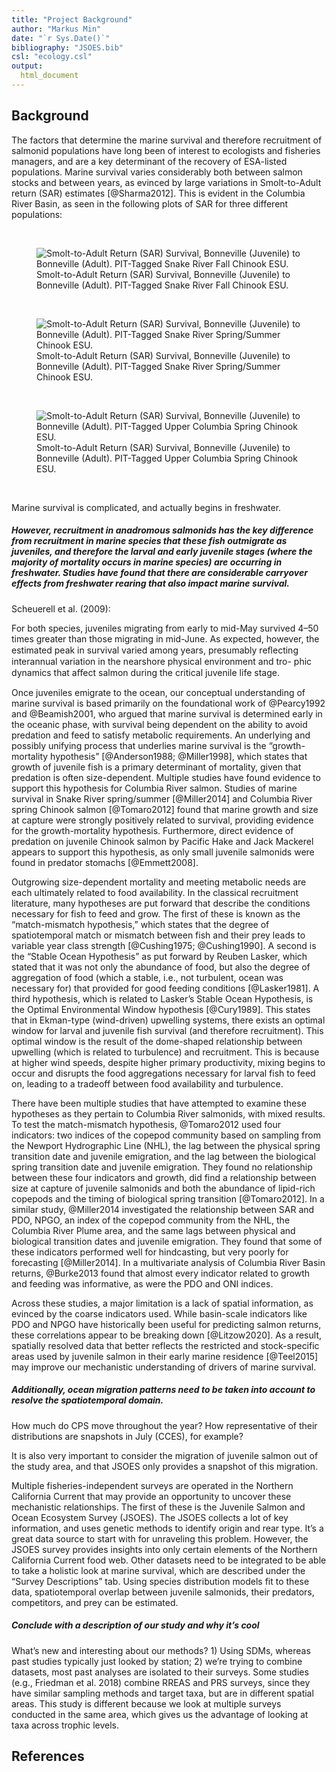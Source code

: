 ```yaml
---
title: "Project Background"
author: "Markus Min"
date: "`r Sys.Date()`"
bibliography: "JSOES.bib"
csl: "ecology.csl"
output:
  html_document
---
```


## Background

The factors that determine the marine survival and therefore recruitment of salmonid populations have long been of interest to ecologists and fisheries managers, and are a key determinant of the recovery of ESA-listed populations. Marine survival varies considerably both between salmon stocks and between years, as evinced by large variations in Smolt-to-Adult return (SAR) estimates [@Sharma2012]. This is evident in the Columbia River Basin, as seen in the following plots of SAR for three different populations:

<br>

![Smolt-to-Adult Return (SAR) Survival, Bonneville (Juvenile) to Bonneville (Adult). PIT-Tagged Snake River Fall Chinook ESU.](figures/SR_fall_chinook_SAR.png)

<br>

![Smolt-to-Adult Return (SAR) Survival, Bonneville (Juvenile) to Bonneville (Adult). PIT-Tagged Snake River Spring/Summer Chinook ESU.](figures/SR_springsummer_chinook_SAR.png)

<br>

![Smolt-to-Adult Return (SAR) Survival, Bonneville (Juvenile) to Bonneville (Adult). PIT-Tagged Upper Columbia Spring Chinook ESU.](figures/UC_spring_chinook_SAR.png)

<br>

Marine survival is complicated, and actually begins in freshwater.

##### However, recruitment in anadromous salmonids has the key difference from recruitment in marine species that these fish outmigrate as juveniles, and therefore the larval and early juvenile stages (where the majority of mortality occurs in marine species) are occurring in freshwater. Studies have found that there are considerable carryover effects from freshwater rearing that also impact marine survival. 

Scheuerell et al. (2009): 

For both species, juveniles migrating from early to mid-May survived 4–50 times greater than
those migrating in mid-June. As expected, however, the estimated peak in survival varied among
years, presumably reﬂecting interannual variation in the nearshore physical environment and tro-
phic dynamics that aﬀect salmon during the critical juvenile life stage.



Once juveniles emigrate to the ocean, our conceptual understanding of marine survival is based primarily on the foundational work of @Pearcy1992 and @Beamish2001, who argued that marine survival is determined early in the oceanic phase, with survival being dependent on the ability to avoid predation and feed to satisfy metabolic requirements. An underlying and possibly unifying process that underlies marine survival is the "growth-mortality hypothesis" [@Anderson1988; @Miller1998], which states that growth of juvenile fish is a primary determinant of mortality, given that predation is often size-dependent. Multiple studies have found evidence to support this hypothesis for Columbia River salmon. Studies of marine survival in Snake River spring/summer [@Miller2014] and Columbia River spring Chinook salmon [@Tomaro2012] found that marine growth and size at capture were strongly positively related to survival, providing evidence for the growth-mortality hypothesis. Furthermore, direct evidence of predation on juvenile Chinook salmon by Pacific Hake and Jack Mackerel appears to support this hypothesis, as only small juvenile salmonids were found in predator stomachs [@Emmett2008].

Outgrowing size-dependent mortality and meeting metabolic needs are each ultimately related to food availability. In the classical recruitment literature, many hypotheses are put forward that describe the conditions necessary for fish to feed and grow. The first of these is known as the “match-mismatch hypothesis,” which states that the degree of spatiotemporal match or mismatch between fish and their prey leads to variable year class strength [@Cushing1975; @Cushing1990]. A second is the “Stable Ocean Hypothesis” as put forward by Reuben Lasker, which stated that it was not only the abundance of food, but also the degree of aggregation of food (which a stable, i.e., not turbulent, ocean was necessary for) that provided for good feeding conditions [@Lasker1981]. A third hypothesis, which is related to Lasker’s Stable Ocean Hypothesis, is the Optimal Environmental Window hypothesis [@Cury1989]. This states that in Ekman-type (wind-driven) upwelling systems, there exists an optimal window for larval and juvenile fish survival (and therefore recruitment). This optimal window is the result of the dome-shaped relationship between upwelling (which is related to turbulence) and recruitment. This is because at higher wind speeds, despite higher primary productivity, mixing begins to occur and disrupts the food aggregations necessary for larval fish to feed on, leading to a tradeoff between food availability and turbulence.

There have been multiple studies that have attempted to examine these hypotheses as they pertain to Columbia River salmonids, with mixed results. To test the match-mismatch hypothesis, @Tomaro2012 used four indicators: two indices of the copepod community based on sampling from the Newport Hydrographic Line (NHL), the lag between the physical spring transition date and juvenile emigration, and the lag between the biological spring transition date and juvenile emigration. They found no relationship between these four indicators and growth, did find a relationship between size at capture of juvenile salmonids and both the abundance of lipid-rich copepods and the timing of biological spring transition [@Tomaro2012]. In a similar study, @Miller2014 investigated the relationship between SAR and PDO, NPGO, an index of the copepod community from the NHL, the Columbia River Plume area, and the same lags between physical and biological transition dates and juvenile emigration. They found that some of these indicators performed well for hindcasting, but very poorly for forecasting [@Miller2014]. In a multivariate analysis of Columbia River Basin returns, @Burke2013 found that almost every indicator related to growth and feeding was informative, as were the PDO and ONI indices.

Across these studies, a major limitation is a lack of spatial information, as evinced by the coarse indicators used. While basin-scale indicators like PDO and NPGO have historically been useful for predicting salmon returns, these correlations appear to be breaking down [@Litzow2020]. As a result, spatially resolved data that better reflects the restricted and stock-specific areas used by juvenile salmon in their early marine residence [@Teel2015] may improve our mechanistic understanding of drivers of marine survival.

##### Additionally, ocean migration patterns need to be taken into account to resolve the spatiotemporal domain.
How much do CPS move throughout the year? How representative of their distributions are snapshots in July (CCES), for example?

It is also very important to consider the migration of juvenile salmon out of the study area, and that JSOES only provides a snapshot of this migration.


Multiple fisheries-independent surveys are operated in the Northern California Current that may provide an opportunity to uncover these mechanistic relationships. The first of these is the Juvenile Salmon and Ocean Ecosystem Survey (JSOES). The JSOES collects a lot of key information, and uses genetic methods to identify origin and rear type. It's a great data source to start with for unraveling this problem. However, the JSOES survey provides insights into only certain elements of the Northern California Current food web. Other datasets need to be integrated to be able to take a holistic look at marine survival, which are described under the "Survey Descriptions" tab. Using species distribution models fit to these data, spatiotemporal overlap between juvenile salmonids, their predators, competitors, and prey can be estimated.




##### Conclude with a description of our study and why it's cool
What's new and interesting about our methods? 1) Using SDMs, whereas past studies typically just looked by station; 2) we're trying to combine datasets, most past analyses are isolated to their surveys. Some studies (e.g., Friedman et al. 2018) combine RREAS and PRS surveys, since they have similar sampling methods and target taxa, but are in different spatial areas. This study is different because we look at multiple surveys conducted in the same area, which gives us the advantage of looking at taxa across trophic levels.



## References 

<br>
